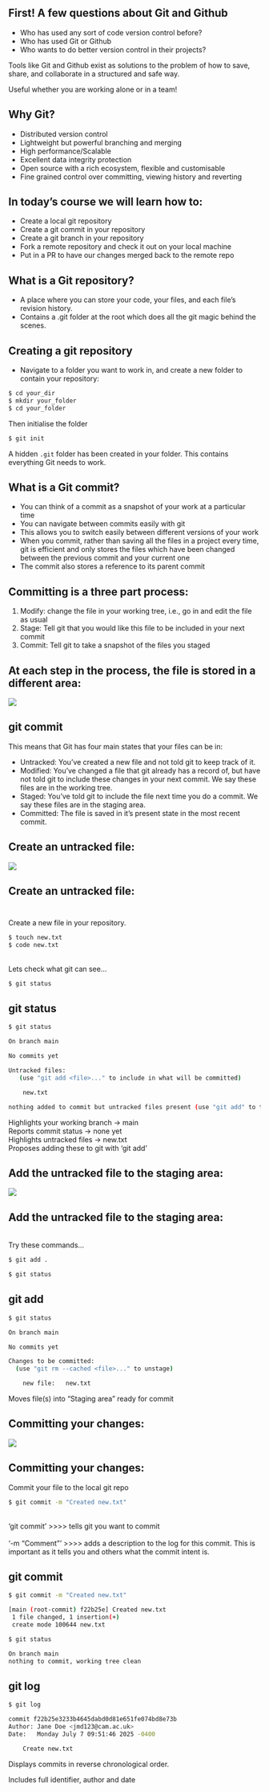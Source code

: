 ## First! A few questions about Git and Github

::: %{.incremental}
- Who has used any sort of code version control before?
- Who has used Git or Github
- Who wants to do better version control in their projects?
:::

::: {.fragment}

::: {.callout-tip title="Version Control"}
Tools like Git and Github exist as solutions to the problem of how to save, share, and collaborate in a structured and safe way.

Useful whether you are working alone or in a team!
:::
:::

## Why Git?

::: %{.incremental}
- Distributed version control
- Lightweight but powerful branching and merging
- High performance/Scalable
- Excellent data integrity protection
- Open source with a rich ecosystem, flexible and customisable
- Fine grained control over committing, viewing history and reverting
:::

## In today's course we will learn how to:

- Create a local git repository
- Create a git commit in your repository
- Create a git branch in your repository
- Fork a remote repository and check it out on your local machine
- Put in a PR to have our changes merged back to the remote repo

## What is a Git repository?
 - A place where you can store your code, your files, and each file's revision history.
 - Contains a .git folder at the root which does all the git magic behind the scenes.

## Creating a git repository

- Navigate to a folder you want to work in, and create a new folder to contain your repository:

```bash
$ cd your_dir
$ mkdir your_folder
$ cd your_folder
```
Then initialise the folder
```bash
$ git init
```
::: {.callout-tip title=".git"}
A hidden `.git` folder has been created in your folder. This contains everything Git needs to work.
:::

## What is a Git commit?
- You can think of a commit as a snapshot of your work at a particular time
- You can navigate between commits easily with git
- This allows you to switch easily between different versions of your work
- When you commit, rather than saving all the files in a project every time, git is efficient
and only stores the files which have been changed between the previous commit and your current one
- The commit also stores a reference to its parent commit

## Committing is a three part process:

1. Modify: change the file in your working tree, i.e., go in and edit the file as usual
2. Stage: Tell git that you would like this file to be included in your next commit
3. Commit: Tell git to take a snapshot of the files you staged

## At each step in the process, the file is stored in a different area:

![](images/show_different_file_states.png)

## git commit

This means that Git has four main states that your files can be in:

- Untracked: You've created a new file and not told git to keep track of it.
- Modified: You've changed a file that git already has a record of, but have not told
git to include these changes in your next commit.
We say these files are in the working tree.
- Staged: You've told git to include the file next time you do a commit.
We say these files are in the staging area.
- Committed: The file is saved in it's present state in the most recent commit.

## Create an untracked file:

![](images/create_untracked_file.png)

## Create an untracked file:

::: {style="margin-top: 3em;"}
Create a new file in your repository.

```bash
$ touch new.txt
$ code new.txt
```
<br>
Lets check what git can see...

```bash
$ git status
```
:::

## git status

```bash
$ git status

On branch main

No commits yet

Untracked files:
   (use "git add <file>..." to include in what will be committed)

	new.txt

nothing added to commit but untracked files present (use "git add" to track)
```
::: {.callout-tip title="git status"}
Highlights your working branch -> main
<br> Reports commit status -> none yet
<br>Highlights untracked files -> new.txt
<br>Proposes adding these to git with 'git add'
:::

## Add the untracked file to the staging area:

![](images/add_to_staging_area.png)

## Add the untracked file to the staging area:

<br> Try these commands...
```bash
$ git add .
```
```bash
$ git status
```

## git add

```bash
$ git status

On branch main

No commits yet

Changes to be committed:
  (use "git rm --cached <file>..." to unstage)

	new file:   new.txt
```

::: {.callout-tip title="git add"}
Moves file(s) into "Staging area" ready for commit
:::

## Committing your changes:

![](images/commit_to_repository.png)

## Committing your changes:

Commit your file to the local git repo

```bash
$ git commit -m "Created new.txt"
```

<br>
'git commit' >>>> tells git you want to commit
<br>
<br>'-m "Comment"' >>>> adds a description to the log for this commit. This is important as it tells you and others what the commit intent is.

## git commit

```bash
$ git commit -m "Created new.txt"

[main (root-commit) f22b25e] Created new.txt
 1 file changed, 1 insertion(+)
 create mode 100644 new.txt
```

```bash
$ git status

On branch main
nothing to commit, working tree clean
```

## git log

```bash
$ git log

commit f22b25e3233b4645dabd0d81e651fe074bd8e73b
Author: Jane Doe <jmd123@cam.ac.uk>
Date:   Monday July 7 09:51:46 2025 -0400

    Create new.txt
```


::: {.callout-tip title="git log"}
Displays commits in reverse chronological order.

Includes full identifier, author and date
:::


